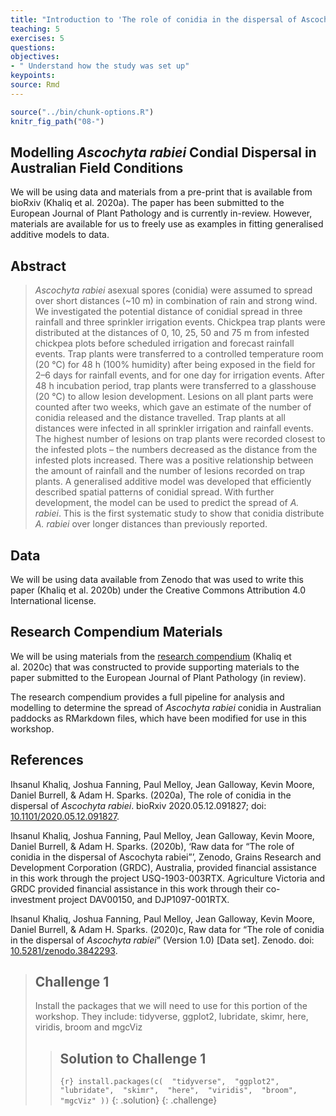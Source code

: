 ```yaml
---
title: "Introduction to 'The role of conidia in the dispersal of Ascochyta rabiei'"
teaching: 5
exercises: 5
questions:
objectives:
- " Understand how the study was set up"
keypoints:
source: Rmd
---
```


```r
source("../bin/chunk-options.R")
knitr_fig_path("08-")
````

## Modelling _Ascochyta rabiei_ Condial Dispersal in Australian Field Conditions

We will be using data and materials from a pre-print that is available from bioRxiv (Khaliq et al. 2020a).
The paper has been submitted to the European Journal of Plant Pathology and is currently in-review.
However, materials are available for us to freely use as examples in fitting generalised additive models to data.

## Abstract

> _Ascochyta rabiei_ asexual spores (conidia) were assumed to spread over short distances (~10 m) in combination of rain and strong wind. We investigated the potential distance of conidial spread in three rainfall and three sprinkler irrigation events. Chickpea trap plants were distributed at the distances of 0, 10, 25, 50 and 75 m from infested chickpea plots before scheduled irrigation and forecast rainfall events. Trap plants were transferred to a controlled temperature room (20 °C) for 48 h (100% humidity) after being exposed in the field for 2–6 days for rainfall events, and for one day for irrigation events. After 48 h incubation period, trap plants were transferred to a glasshouse (20 °C) to allow lesion development. Lesions on all plant parts were counted after two weeks, which gave an estimate of the number of conidia released and the distance travelled. Trap plants at all distances were infected in all sprinkler irrigation and rainfall events. The highest number of lesions on trap plants were recorded closest to the infested plots – the numbers decreased as the distance from the infested plots increased. There was a positive relationship between the amount of rainfall and the number of lesions recorded on trap plants. A generalised additive model was developed that efficiently described spatial patterns of conidial spread. With further development, the model can be used to predict the spread of _A. rabiei_. This is the first systematic study to show that conidia distribute _A. rabiei_ over longer distances than previously reported.

## Data

We will be using data available from Zenodo that was used to write this paper (Khaliq et al. 2020b) under the Creative Commons Attribution 4.0 International license.

## Research Compendium Materials

We will be using materials from the [research compendium](https://adamhsparks.github.io/ChickpeaAscoDispersal/index.html) (Khaliq et al. 2020c) that was constructed to provide supporting materials to the paper submitted to the European Journal of Plant Pathology (in review).

The research compendium provides a full pipeline for analysis and modelling to determine the spread of _Ascochyta rabiei_ conidia in Australian paddocks as RMarkdown files, which have been modified for use in this workshop.

## References

Ihsanul Khaliq, Joshua Fanning, Paul Melloy, Jean Galloway, Kevin Moore, Daniel Burrell, & Adam H. Sparks. (2020a), The role of conidia in the dispersal of _Ascochyta rabiei_. 
bioRxiv 2020.05.12.091827; doi: [10.1101/2020.05.12.091827](https://doi.org/10.1101/2020.05.12.091827).

Ihsanul Khaliq, Joshua Fanning, Paul Melloy, Jean Galloway, Kevin Moore, Daniel Burrell, & Adam H. Sparks. (2020b), 'Raw data for "The role of conidia in the dispersal of Ascochyta rabiei"', Zenodo, Grains Research and Development Corporation (GRDC), Australia, provided financial assistance in this work through the project USQ-1903-003RTX. Agriculture Victoria and GRDC provided financial assistance in this work through their co- investment project DAV00150, and DJP1097-001RTX.

Ihsanul Khaliq, Joshua Fanning, Paul Melloy, Jean Galloway, Kevin Moore, Daniel Burrell, & Adam H. Sparks. (2020)c, Raw data for "The role of conidia in the dispersal of *Ascochyta rabiei*" (Version 1.0) [Data set]. Zenodo. doi: [10.5281/zenodo.3842293](http://doi.org/10.5281/zenodo.3842293).

> ## Challenge 1
>
> Install the packages that we will need to use for this portion of the workshop.
> They include: tidyverse, ggplot2, lubridate, skimr, here, viridis, broom and
> mgcViz
>
> > ## Solution to Challenge 1
> >```{r}
> >install.packages(c(
> >  "tidyverse",
> >  "ggplot2",
> >  "lubridate",
> >  "skimr",
> >  "here",
> >  "viridis",
> >  "broom",
> >  "mgcViz"
> >))
> > ```
> {: .solution}
{: .challenge}
